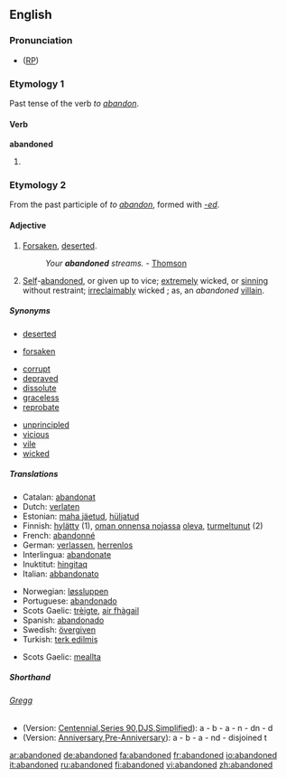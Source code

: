==English==

===Pronunciation===
* ([[RP]]) {{IPA|/əˈbændənd/}}

===Etymology 1===
Past tense of the verb ''to [[abandon]]''.

====Verb====
'''abandoned'''

# {{past of|[[abandon]]|lang=English}}

===Etymology 2===
From the past participle of ''to [[abandon]]'', formed with ''[[-ed]]''.

====Adjective====
{{en-adj}}

# [[forsaken|Forsaken]], [[deserted]].
#:''Your '''abandoned''' streams.'' - [[Thomson]]
# [[self|Self]]-[[abandoned]], or given up to vice; [[extremely]] wicked, or [[sinning]] without restraint; [[irreclaimably]] wicked ; as, an ''abandoned'' [[villain]].

=====Synonyms=====
{{rel-top|forsaken, deserted}}
*[[deserted]]
{{rel-mid}}
*[[forsaken]]
{{rel-bottom}}

{{rel-top|self-abandoned, wiked, given up to vice etc.}}
*[[corrupt]]
*[[depraved]]
*[[dissolute]]
*[[graceless]]
*[[reprobate]]
{{rel-mid}}
*[[unprincipled]]
*[[vicious]]
*[[vile]]
*[[wicked]]
{{rel-bottom}}

=====Translations=====
{{trans-top|forsaken, deserted}}
*Catalan: [[abandonat]]
*Dutch: [[verlaten]]
*Estonian: [[maha jäetud]], [[hüljatud]]
*Finnish: [[hylätty]] (1), [[oman onnensa nojassa]] [[olla#Finnish|oleva]], [[turmeltunut]] (2)
*French: [[abandonné]]
*German: [[verlassen]], [[herrenlos]]
*Interlingua: [[abandonate]]
*Inuktitut: [[hingitaq]]
*Italian: [[abbandonato]]
{{trans-mid}}
*Norwegian: [[løssluppen]]
*Portuguese: [[abandonado]]
*Scots Gaelic: [[trèigte]], [[fàg|air fhàgail]]
*Spanish: [[abandonado]]
*Swedish: [[övergiven]]
*Turkish: [[terk edilmiş]]
{{trans-bottom}}

{{trans-top|wicked, self-abandoned, given to sin}}
{{trans-mid}}
*Scots Gaelic: [[meallta]]
{{trans-bottom}}

=====Shorthand=====
======[http://en.wikipedia.org/wiki/Gregg_Shorthand Gregg]======
* (Version: [http://en.wikipedia.org/wiki/Gregg_Shorthand#Centennial_Gregg_Shorthand Centennial],[http://en.wikipedia.org/wiki/Gregg_Shorthand#Series_90_Gregg_Shorthand Series 90],[http://en.wikipedia.org/wiki/Gregg_Shorthand#Diamond_Jubilee_Gregg_Shorthand  DJS],[http://en.wikipedia.org/wiki/Gregg_Shorthand#Simplified_Gregg_Shorthand Simplified]): a - b - a - n - dn - d
* (Version: [http://en.wikipedia.org/wiki/Gregg_Shorthand#Anniversary_Gregg_Shorthand Anniversary],[http://en.wikipedia.org/wiki/Gregg_Shorthand#Pre-Anniversary_Gregg_Shorthand Pre-Anniversary]): a - b - a - nd - disjoined t

[[ar:abandoned]]
[[de:abandoned]]
[[fa:abandoned]]
[[fr:abandoned]]
[[io:abandoned]]
[[it:abandoned]]
[[ru:abandoned]]
[[fi:abandoned]]
[[vi:abandoned]]
[[zh:abandoned]]